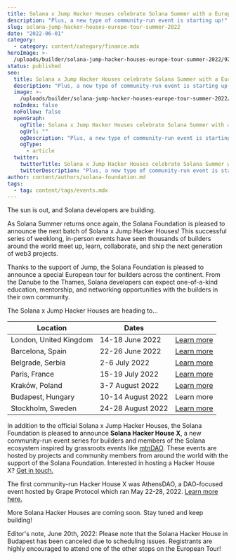 ```yaml
---
title: Solana x Jump Hacker Houses celebrate Solana Summer with a European tour
description: "Plus, a new type of community-run event is starting up!"
slug: solana-jump-hacker-houses-europe-tour-summer-2022
date: "2022-06-01"
category:
  - category: content/category/finance.mdx
heroImage: >-
  /uploads/builder/solana-jump-hacker-houses-europe-tour-summer-2022/92448b3b82e143a18d47da78045d41b6.png
status: published
seo:
  title: Solana x Jump Hacker Houses celebrate Solana Summer with a European tour
  description: "Plus, a new type of community-run event is starting up!"
  image: >-
    /uploads/builder/solana-jump-hacker-houses-europe-tour-summer-2022/92448b3b82e143a18d47da78045d41b6.png
  noIndex: false
  noFollow: false
  openGraph:
    ogTitle: Solana x Jump Hacker Houses celebrate Solana Summer with a European tour
    ogUrl: ""
    ogDescription: "Plus, a new type of community-run event is starting up!"
    ogType:
      - article
  twitter:
    twitterTitle: Solana x Jump Hacker Houses celebrate Solana Summer with a European tour
    twitterDescription: "Plus, a new type of community-run event is starting up!"
author: content/authors/solana-foundation.md
tags:
  - tag: content/tags/events.mdx
---
```


The sun is out, and Solana developers are building.

As Solana Summer returns once again, the Solana Foundation is pleased to announce the next batch of Solana x Jump Hacker Houses! This successful series of weeklong, in-person events have seen thousands of builders around the world meet up, learn, collaborate, and ship the next generation of web3 projects.

Thanks to the support of Jump, the Solana Foundation is pleased to announce a special European tour for builders across the continent. From the Danube to the Thames, Solana developers can expect one-of-a-kind education, mentorship, and networking opportunities with the builders in their own community.

The Solana x Jump Hacker Houses are heading to…

| Location               | Dates             |                                                                        |
| ---------------------- | ----------------- | ---------------------------------------------------------------------- |
| London, United Kingdom | 14-18 June 2022   | [Learn more](https://lu.ma/london-hacker-house?ref=solana.ghost.io)    |
| Barcelona, Spain       | 22-26 June 2022   | [Learn more](https://lu.ma/barcelona-hacker-house?ref=solana.ghost.io) |
| Belgrade, Serbia       | 2-6 July 2022     | [Learn more](https://lu.ma/belgrade-hacker-house?ref=solana.ghost.io)  |
| Paris, France          | 15-19 July 2022   | [Learn more](https://lu.ma/paris-hacker-house?ref=solana.ghost.io)     |
| Kraków, Poland         | 3-7 August 2022   | [Learn more](https://lu.ma/krakow-hacker-house?ref=solana.ghost.io)    |
| Budapest, Hungary      | 10-14 August 2022 | Learn more                                                             |
| Stockholm, Sweden      | 24-28 August 2022 | [Learn more](https://lu.ma/stockholm-hacker-house?ref=solana.ghost.io) |

In addition to the official Solana x Jump Hacker Houses, the Solana Foundation is pleased to announce **Solana Hacker House X**, a new community-run event series for builders and members of the Solana ecosystem inspired by grassroots events like [mtnDAO](https://mobile.twitter.com/mtndao?ref=solana.ghost.io). These events are hosted by projects and community members from around the world with the support of the Solana Foundation. Interested in hosting a Hacker House X? [Get in touch.](https://solanalabs.typeform.com/hackerhouseX?ref=solana.ghost.io)

The first community-run Hacker House X was AthensDAO, a DAO-focused event hosted by Grape Protocol which ran May 22-28, 2022. [Learn more here.](https://solana.com/events/athensdao?ref=solana.ghost.io)

More Solana Hacker Houses are coming soon. Stay tuned and keep building!

Editor's note, June 20th, 2022: Please note that the Solana Hacker House in Budapest has been canceled due to scheduling issues. Registrants are highly encouraged to attend one of the other stops on the European Tour!
